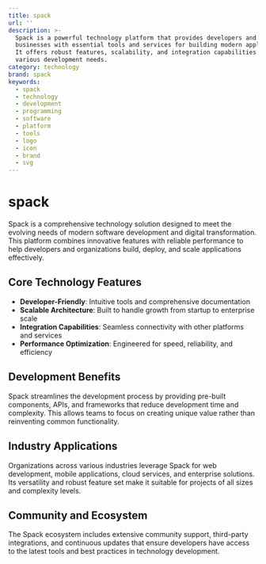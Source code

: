```yaml
---
title: spack
url: ''
description: >-
  Spack is a powerful technology platform that provides developers and
  businesses with essential tools and services for building modern applications.
  It offers robust features, scalability, and integration capabilities for
  various development needs.
category: technology
brand: spack
keywords:
  - spack
  - technology
  - development
  - programming
  - software
  - platform
  - tools
  - logo
  - icon
  - brand
  - svg
---
```


# spack

Spack is a comprehensive technology solution designed to meet the evolving needs of modern software development and digital transformation. This platform combines innovative features with reliable performance to help developers and organizations build, deploy, and scale applications effectively.

## Core Technology Features

- **Developer-Friendly**: Intuitive tools and comprehensive documentation
- **Scalable Architecture**: Built to handle growth from startup to enterprise scale
- **Integration Capabilities**: Seamless connectivity with other platforms and services
- **Performance Optimization**: Engineered for speed, reliability, and efficiency

## Development Benefits

Spack streamlines the development process by providing pre-built components, APIs, and frameworks that reduce development time and complexity. This allows teams to focus on creating unique value rather than reinventing common functionality.

## Industry Applications

Organizations across various industries leverage Spack for web development, mobile applications, cloud services, and enterprise solutions. Its versatility and robust feature set make it suitable for projects of all sizes and complexity levels.

## Community and Ecosystem

The Spack ecosystem includes extensive community support, third-party integrations, and continuous updates that ensure developers have access to the latest tools and best practices in technology development.
